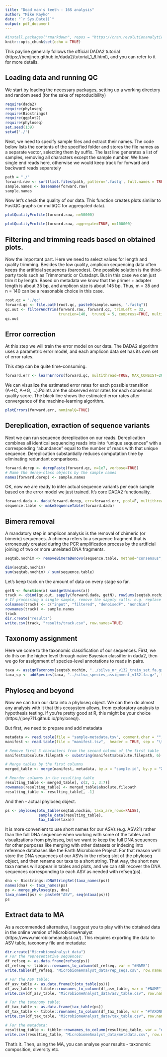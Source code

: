 ```yaml
---
title: "Dead man's teeth - 16S analysis"
author: "Mike Rayko"
date: "`r Sys.Date()`"
output: pdf_document
---
```


```r
#install.packages("rmarkdown", repos = "https://cran.revolutionanalytics.com")
knitr::opts_chunk$set(echo = TRUE)
```


This payline generally follows the official DADA2 tutorial 
(https://benjjneb.github.io/dada2/tutorial_1_8.html), and you can refer to it for more details.

## Loading data and running QC


We start by loading the necessary packages, setting up a working directory and random seed (for the sake of reproducibility)

```r
require(dada2)
require(phyloseq)
require(Biostrings)
require(ggplot2)
require(phyloseq)
set.seed(139)
setwd('./')
```


Next, we need to specify sample files and extract their names. The code below lists the contents of the specified folder and stores the file names as a separate vector, selecting them by suffix. The last line generates a list of samples, removing all characters except the sample number.
We have single end reads here, otherwise we would keep track for forward and backward reads separately 

```r
path = "./"
forward.raw <- sort(list.files(path, pattern='.fastq', full.names = TRUE))
sample.names <- basename(forward.raw)
sample.names
```

Now let's check the quality of our data. This function creates plots similar to FastQC graphs (or multiQC for aggregated data).

```r
plotQualityProfile(forward.raw, n=50000)
```

```r
plotQualityProfile(forward.raw, aggregate=TRUE, n=100000)
```

## Filtering and trimming reads based on obtained plots.

Now the important part. Here we need to select values for length and quality trimming. Besides the low quality, amplicon sequencing data often keeps the artificial sequences (barcodes). One possible solution is the third-party tools such as Trimmomatic or Cutadapt.
But in this case we can just trim it by length. Based on metadata we know that the primer + adapter length is about 35 bp, and amplicon size is about 145 bp. Thus, m = 35 and n = 140 can be a reasonable choice in this case. 

```r
root.qc = './qc'
forward.qc <- file.path(root.qc, paste0(sample.names, ".fastq"))
qc.out <- filterAndTrim(forward.raw, forward.qc, trimLeft = 32,
                        truncLen=140,  truncQ = 5, compress=TRUE, multithread=TRUE)
qc.out
```

## Error correction 

At this step we will train the error model on our data. The DADA2 algorithm uses a parametric error model, and each amplicon data set has its own set of error rates. 

This step can be quite time-consuming.

```r
forward.err <- learnErrors(forward.qc, multithread=TRUE, MAX_CONSIST=20)
```

We can visualize the estimated error rates for each possible transition (A→C, A→G, …).Points are the observed error rates for each consensus quality score. The black line shows the estimated error rates after convergence of the machine-learning algorithm.

```r
plotErrors(forward.err, nominalQ=TRUE)
```

## Dereplication, exraction of sequence variants

Next we can run sequence dereplication on our reads. Dereplication combines all identical sequencing reads into into “unique sequences” with a corresponding “abundance” equal to the number of reads with that unique sequence. Dereplication substantially reduces computation time by eliminating redundant comparisons.

```r

forward.derep <- derepFastq(forward.qc, n=1e7, verbose=TRUE)
# Name the derep-class objects by the sample names
names(forward.derep) <- sample.names
```

OK, now we are ready to infer actual sequence variants per each sample based on the error model we just trained. It's core DADA2 functionality. 

```r
forward.dada <- dada(forward.derep, err=forward.err, pool=F, multithread=TRUE)
sequence.table <- makeSequenceTable(forward.dada)
```
## Bimera removal

A mandatory step in amplicon analysis is the removal of chimeric (or bimeric) sequences. A chimera refers to a sequence fragment that is erroneously created during the PCR amplification process by the artificial joining of two or more unrelated DNA fragments. 

```r
seqtab.nochim <- removeBimeraDenovo(sequence.table, method="consensus", multithread=TRUE, verbose=TRUE)

dim(seqtab.nochim)
sum(seqtab.nochim) / sum(sequence.table)
```

Let's keep track on the amount of data on every stage so far.

```r
getN <- function(x) sum(getUniques(x))
track <- cbind(qc.out, sapply(forward.dada, getN), rowSums(seqtab.nochim))
# If processing a single sample, remove the sapply calls: e.g. replace sapply(dadaFs, getN) with getN(dadaFs)
colnames(track) <- c("input", "filtered", "denoisedF", "nonchim")
rownames(track) <- sample.names
track
dir.create("results")
write.csv(track, "results/track.csv", row.names=TRUE)
```
## Taxonomy assignment

Here we come to the taxonomic classification of our sequences. First, we do this on the higher level through naive Bayesian classifier in dada2, then we go for assignment of species-level annotations to reads in pairs.

```r
taxa <- assignTaxonomy(seqtab.nochim, "../silva_nr_v132_train_set.fa.gz", multithread=TRUE, tryRC=TRUE)
taxa_sp <- addSpecies(taxa, "../silva_species_assignment_v132.fa.gz", tryRC=TRUE)
```


## Phyloseq and beyond

Now we can turn our data into a phyloseq object. We can then do almost any analysis with it that this ecosystem allows, from exploratory analysis to hypothesis testing. If you're pretty good at R, this might be your choice (https://joey711.github.io/phyloseq/).

But first, we need to prepare and add metadata

``` r
metadata <- read.table(file = "sample-metadata.tsv", comment.char = "", header = TRUE, sep = "\t")
manifest <- read.table(file = "manifest.tsv",  header = TRUE, sep = "\t")

# Remove first 5 characters from the second column of the first table
manifest$absolute.filepath <- substring(manifest$absolute.filepath, 6)

# Merge tables by the first columns
merged_table <- merge(manifest, metadata, by.x = "sample.id", by.y = "X.SampleID")

# Reorder columns in the resulting table
resulting_table <- merged_table[, c(2, 1, 3:7)]
rownames(resulting_table) <- merged_table$absolute.filepath
resulting_table <- resulting_table[, -1] 
```

And then - actual phyloseq object.

```r
ps <- phyloseq(otu_table(seqtab.nochim, taxa_are_rows=FALSE), 
               sample_data(resulting_table), 
               tax_table(taxa))
```

It is more convenient to use short names for our ASVs (e.g. ASV21) rather than the full DNA sequence when working with some of the tables and visualizations from phyloseq, but we want to keep the full DNA sequences for other purposes like merging with other datasets or indexing into reference databases like the Earth Microbiome Project. For that reason we’ll store the DNA sequences of our ASVs in the refseq slot of the phyloseq object, and then rename our taxa to a short string. That way, the short new taxa names will appear in tables and plots, and we can still recover the DNA sequences corresponding to each ASV as needed with refseq(ps).

```r
dna <- Biostrings::DNAStringSet(taxa_names(ps))
names(dna) <- taxa_names(ps)
ps <- merge_phyloseq(ps, dna)
taxa_names(ps) <- paste0("ASV", seq(ntaxa(ps)))
ps
```



## Extract data to MA

As a recommended alternative, I suggest you to play with the obtained data in the online version of MicrobiomeAnalyst (https://www.microbiomeanalyst.ca/). This requires exporting the data to ASV table, taxonomy file and metadata:

```r

dir.create("MicrobiomeAnalyst_data")
# For the representative sequences:
df_refseq <- as.data.frame(refseq(ps))
df_refseq <- tibble::rownames_to_column(df_refseq, var = "#NAME")
write.table(df_refseq, "MicrobiomeAnalyst_data/rep_seqs.csv", row.names=FALSE, col.names=FALSE)

# For the ASV table:
df_asv_table <- as.data.frame(t(otu_table(ps)))
df_asv_table <- tibble::rownames_to_column(df_asv_table, var = "#NAME")
write.csv(df_asv_table, "MicrobiomeAnalyst_data/asv_table.csv", row.names=FALSE)

# For the taxonomy table:
df_tax_table <- as.data.frame(tax_table(ps))
df_tax_table <- tibble::rownames_to_column(df_tax_table, var = "#TAXONOMY")
write.csv(df_tax_table, "MicrobiomeAnalyst_data/tax_table.csv", row.names=FALSE)

# For the metadata:
resulting_table <- tibble::rownames_to_column(resulting_table, var = "#NAME")
write.csv(resulting_table, "MicrobiomeAnalyst_data/metadata.csv", row.names=FALSE)

```


That's it. Then, using the MA, you can analyse your results - taxonomic composition, diversity etc. 